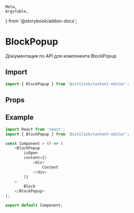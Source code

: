     Meta,
    ArgsTable,
} from '@storybook/addon-docs';


<Meta
    id="BlockPopup"
    title="Components/BlockPopup/Api"
/>

# BlockPopup

Документация по API для компонента BlockPopup

## Import

```typescript
import { BlockPopup } from '@citilink/content-editor';
```

## Props

<ArgsTable of={BlockPopup}/>

## Example

```typescript jsx
import React from 'react';
import { BlockPopup } from '@citilink/content-editor';

const Component = () => (
    <BlockPopup
        isOpen
        content={(
            <div>
                Content
            </div>
        )}
    >
        Block
    </BlockPopup>
);

export default Component;
```
